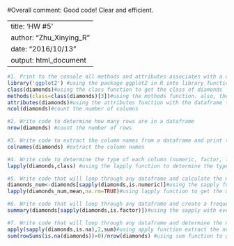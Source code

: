 
#Overall comment: Good code! Clear and efficient. 


---
title: 'HW #5'
author: "Zhu_Xinying_R"
date: "2016/10/13"
output: html_document
---

```r
#1. Print to the console all methods and attributes associates with a dataframe. Write code to determine the number of columns in a dataframe
library('ggplot2') #using the package ggplot2 in R into library function
class(diamonds)#using the class function to get the class of diamonds
methods(class=class(diamonds)[3])#using the mothods function. also, there are three classes in diamonds.
attributes(diamonds)#using the attributes function with the dataframe to get all attributes.
ncol(diamonds)#count the number of columns
```

```r
#2. Write code to determine how many rows are in a dataframe
nrow(diamonds) #count the number of rows
```

```r
#3. Write code to extract the column names from a dataframe and print the names of the columns (one per line) to the console.
colnames(diamonds) #extract the column names
```

```r
#4. Write code to determine the type of each column (numeric, factor, logical,etc.). Print the type of each column to the console.
lapply(diamonds,class) #using the lapply function to determine the type of each column
```

```r
#5. Write code that will loop through any dataframe and calculate the mean of every numeric column. Label the output with the name of the column.
diamonds_num<-diamonds[sapply(diamonds,is.numeric)]#using the sapply function to find numeric colume
lapply(diamonds_num,mean,na.rm=TRUE)#using lapply function to get the mean of every numeric column

```

```r
#6. Write code that will loop through any dataframe and create a frequency table for every factor column. Label the output with the name of the column.
summary(diamonds[sapply(diamonds,is.factor)])#using the sapply with every factor column, then using summary function to get a frequency table for every factor column

```

```r
#7. Write code that will loop through any dataframe and determine the number of rows containing NA (missing value) in each column and the percentage of rows containing an NA in any of the columns. HINT: In a single row, zero or more columns may contain an NA. For the percentage of rows containing NA in any column, do not double count NA in rows that contain more than one column with an NA. Print the results to the console.
apply(sapply(diamonds,is.na),2,sum)#using apply function extract the number of rows containing NA(missing value) in each column
sum(rowSums(is.na(diamonds))>0)/nrow(diamonds) #using sum function to get the percentage of rows containing an NA in any of the columns

```




